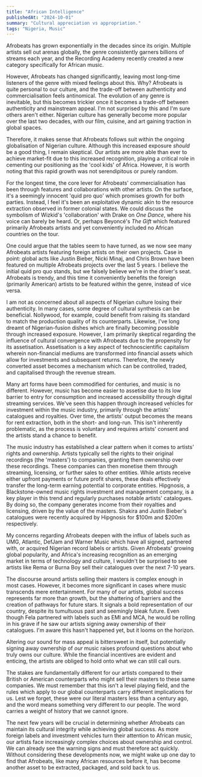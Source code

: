 ```yaml
---
title: "African Intelligence"
publishedAt: "2024-10-01"
summary: "Cultural appreciation vs appropriation."
tags: "Nigeria, Music"
---
```


Afrobeats has grown exponentially in the decades since its origin. Multiple artists sell out arenas globally, the genre consistently garners billions of streams each year, and the Recording Academy recently created a new category specifically for African music.

However, Afrobeats has changed significantly, leaving most long-time listeners of the genre with mixed feelings about this. Why? Afrobeats is quite personal to our culture, and the trade-off between authenticity and commercialisation feels antinomical. The evolution of any genre is inevitable, but this becomes trickier once it becomes a trade-off between authenticity and mainstream appeal. I'm not surprised by this and I'm sure others aren't either. Nigerian culture has generally become more popular over the last two decades, with our film, cuisine, and art gaining traction in global spaces.

Therefore, it makes sense that Afrobeats follows suit within the ongoing globalisation of Nigerian culture. Although this increased exposure *should* be a good thing, I remain skeptical. Our artists are more able than ever to achieve market-fit due to this increased recognition, playing a critical role in cementing our positioning as the 'cool kids' of Africa. However, it is worth noting that this rapid growth was not serendipitous or purely random.

For the longest time, the core lever for Afrobeats' commercialisation has been through features and collaborations with other artists. On the surface, it's a seemingly innocent 'quid pro quo' which promises growth for both parties. Instead, I feel it's been an exploitative dynamic akin to the resource extraction observed in former colonial states. We could discuss the symbolism of Wizkid's 'collaboration' with Drake on *One Dance*, where his voice can barely be heard. Or, perhaps Beyoncé's *The Gift* which featured primarily Afrobeats artists and yet conveniently included no African countries on the tour.

One could argue that the tables seem to have turned, as we now see many Afrobeats artists featuring foreign artists on their own projects. Case in point: global acts like Justin Bieber, Nicki Minaj, and Chris Brown have been featured on multiple Afrobeats projects over the last 5 years. I believe the initial quid pro quo stands, but we falsely believe we're in the driver's seat. Afrobeats is trendy, and this time it conveniently benefits the foreign (primarily American) artists to be featured within the genre, instead of vice versa.

I am not as concerned about all aspects of Nigerian culture losing their authenticity. In many cases, some degree of cultural synthesis can be beneficial. Nollywood, for example, could benefit from raising its standard to match the production quality of its counterparts. Likewise, I've long dreamt of Nigerian-fusion dishes which are finally becoming possible through increased exposure. However, I am primarily skeptical regarding the influence of cultural convergence with Afrobeats due to the propensity for its assetisation. Assetisation is a key aspect of technoscientific capitalism wherein non-financial mediums are transformed into financial assets which allow for investments and subsequent returns. Therefore, the newly converted asset becomes a mechanism which can be controlled, traded, and capitalised through the revenue stream.

Many art forms have been commodified for centuries, and music is no different. However, music has become easier to assetise due to its low barrier to entry for consumption and increased accessibility through digital streaming services. We've seen this happen through increased vehicles for investment within the music industry, primarily through the artists' catalogues and royalties. Over time, the artists' output becomes the means for rent extraction, both in the short- and long-run. This isn't inherently problematic, as the process is voluntary and requires artists' consent and the artists stand a chance to benefit.

The music industry has established a clear pattern when it comes to artists' rights and ownership. Artists typically sell the rights to their original recordings (the 'masters') to companies, granting them ownership over these recordings. These companies can then monetise them through streaming, licensing, or further sales to other entities. While artists receive either upfront payments or future profit shares, these deals effectively transfer the long-term earning potential to corporate entities. Hipgnosis, a Blackstone-owned music rights investment and management company, is a key player in this trend and regularly purchases notable artists' catalogues. By doing so, the company generates income from their royalties and licensing, driven by the value of the masters. Shakira and Justin Bieber's catalogues were recently acquired by Hipgnosis for $100m and $200m respectively.

My concerns regarding Afrobeats deepen with the influx of labels such as UMG, Atlantic, DefJam and Warner Music which have all signed, partnered with, or acquired Nigerian record labels or artists. Given Afrobeats' growing global popularity, and Africa's increasing recognition as an emerging market in terms of technology and culture, I wouldn't be surprised to see artists like Rema or Burna Boy sell their catalogues over the next 7-10 years.

The discourse around artists selling their masters is complex enough in most cases. However, it becomes more significant in cases where music transcends mere entertainment. For many of our artists, global success represents far more than growth, but the shattering of barriers and the creation of pathways for future stars. It signals a bold representation of our country, despite its tumultuous past and seemingly bleak future. Even though Fela partnered with labels such as EMI and MCA, he would be rolling in his grave if he saw our artists signing away ownership of their catalogues. I'm aware this hasn't happened yet, but it looms on the horizon.

Altering our sound for mass appeal is bittersweet in itself, but potentially signing away ownership of *our* music raises profound questions about who truly owns our culture. While the financial incentives are evident and enticing, the artists are obliged to hold onto what we can still call ours.

The stakes are fundamentally different for our artists compared to their British or American counterparts who might sell their masters to these same companies. We must remember that this isn't a level playing field, and the rules which apply to our global counterparts carry different implications for us. Lest we forget, these were our literal masters less than a century ago, and the word means something very different to our people. The word carries a weight of history that we cannot ignore.

The next few years will be crucial in determining whether Afrobeats can maintain its cultural integrity while achieving global success. As more foreign labels and investment vehicles turn their attention to African music, our artists face increasingly complex choices about ownership and control. We can already see the warning signs and must therefore act quickly. Without considering these developments now, we might wake up one day to find that Afrobeats, like many African resources before it, has become another asset to be extracted, packaged, and sold back to us.
